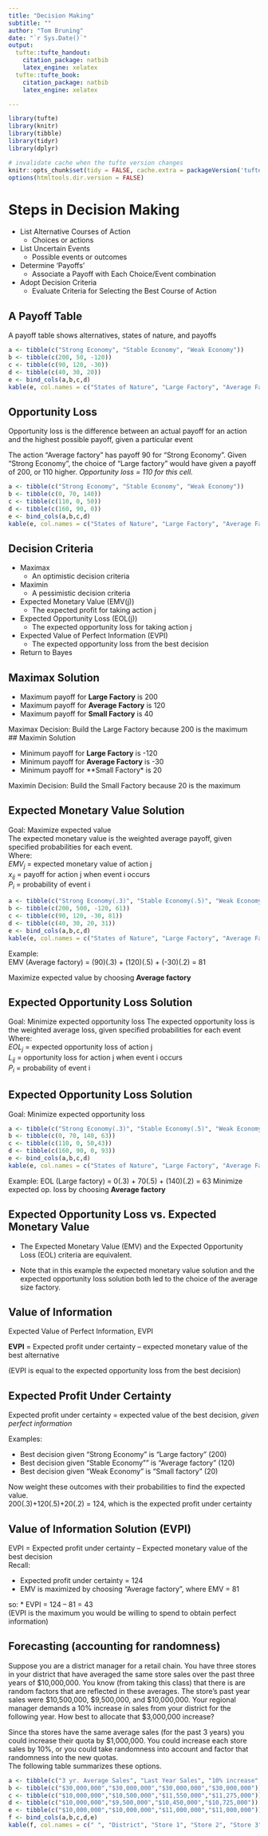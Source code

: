 ```yaml
---
title: "Decision Making"
subtitle: ""
author: "Tom Bruning"
date: "`r Sys.Date()`"
output:
  tufte::tufte_handout:
    citation_package: natbib
    latex_engine: xelatex
  tufte::tufte_book:
    citation_package: natbib
    latex_engine: xelatex

---
```


```r
library(tufte)
library(knitr)
library(tibble)
library(tidyr)
library(dplyr)

# invalidate cache when the tufte version changes
knitr::opts_chunk$set(tidy = FALSE, cache.extra = packageVersion('tufte'))
options(htmltools.dir.version = FALSE)
```

# Steps in Decision Making  

* List Alternative Courses of Action   
    * Choices or actions  
* List Uncertain Events  
    * Possible events or outcomes  
* Determine ‘Payoffs’  
    * Associate a Payoff with Each Choice/Event combination  
* Adopt Decision Criteria  
    * Evaluate Criteria for Selecting the Best Course of Action  
    
## A Payoff Table  
A payoff table shows alternatives, states of nature, and payoffs

```r

a <- tibble(c("Strong Economy", "Stable Economy", "Weak Economy"))
b <- tibble(c(200, 50, -120))
c <- tibble(c(90, 120, -30))
d <- tibble(c(40, 30, 20))
e <- bind_cols(a,b,c,d)
kable(e, col.names = c("States of Nature", "Large Factory", "Average Factory", "Small Factory"), caption = "Payoff Table \nProfit in $1000s")
```

## Opportunity Loss  
Opportunity loss is the difference between an actual payoff for an action and the highest possible payoff, given a particular event

The action “Average factory” has payoff 90 for “Strong Economy”.  Given “Strong Economy”, the choice of “Large factory” would have given a payoff of 200, or 110 higher.  *Opportunity loss = 110 for this cell.*

```r

a <- tibble(c("Strong Economy", "Stable Economy", "Weak Economy"))
b <- tibble(c(0, 70, 140))
c <- tibble(c(110, 0, 50))
d <- tibble(c(160, 90, 0))
e <- bind_cols(a,b,c,d)
kable(e, col.names = c("States of Nature", "Large Factory", "Average Factory", "Small Factory"), caption = "Opportunity Loss Table Opportunity Loss in $1000s")
```

## Decision Criteria  

* Maximax  
    * An optimistic decision criteria  
* Maximin  
    * A pessimistic decision criteria  
* Expected Monetary Value (EMV(j))   
    * The expected profit for taking action j  
* Expected Opportunity Loss (EOL(j))  
    * The expected opportunity loss for taking action j  
* Expected Value of Perfect Information (EVPI)  
    * The expected opportunity loss from the best decision  
* Return to Bayes

## Maximax Solution

* Maximum payoff for **Large Factory** is 200  
* Maximum payoff for **Average Factory** is 120  
* Maximum payoff for **Small Factory** is 40  

Maximax Decision:  Build the Large Factory because 200 is the maximum  
## Maximin Solution  

* Minimum payoff for **Large Factory** is -120  
* Minimum payoff for **Average Factory** is -30  
* Minimum payoff for **Small Factory* is 20  

Maximin Decision:  Build the Small Factory because 20 is the maximum

## Expected Monetary Value Solution 

Goal:  Maximize expected value  
The expected monetary value is the weighted average payoff, given specified probabilities for each event.  
\begin{equation}
  EMV_j = \sum_{i=1}^N x_{ij} P(X=x_i)
\end{equation}
Where:  
  $EMV_j$ = expected monetary value of action j  
	$x_{ij}$ = payoff for action j when event i occurs  
  $P_i$ = probability of event i    

```r

a <- tibble(c("Strong Economy(.3)", "Stable Economy(.5)", "Weak Economy(.2)", "EMV"))
b <- tibble(c(200, 500, -120, 61))
c <- tibble(c(90, 120, -30, 81))
d <- tibble(c(40, 30, 20, 31))
e <- bind_cols(a,b,c,d)
kable(e, col.names = c("States of Nature", "Large Factory", "Average Factory", "Small Factory"), caption = "Payoff Table \nProfit in $1000s")
```

Example:  
EMV (Average factory) =   (90)(.3) + (120)(.5) + (-30)(.2) =  81 

Maximize expected value by choosing **Average factory**  

## Expected Opportunity Loss Solution  

Goal:  Minimize expected opportunity loss
The expected opportunity loss is the weighted average loss, given specified probabilities for each event
\begin{equation}
  EOL_j = \sum_{i=1}^N Lx_{ij} P(X=x_i)
\end{equation}
Where:       
    $EOL_j$ = expected opportunity loss of action j  
    $L_{ij}$ = opportunity loss for action j when event i occurs  
    $P_i$ = probability of event i  

## Expected Opportunity Loss Solution
Goal:  Minimize expected opportunity loss

```r

a <- tibble(c("Strong Economy(.3)", "Stable Economy(.5)", "Weak Economy(.2", "EOL"))
b <- tibble(c(0, 70, 140, 63))
c <- tibble(c(110, 0, 50,43))
d <- tibble(c(160, 90, 0, 93))
e <- bind_cols(a,b,c,d)
kable(e, col.names = c("States of Nature", "Large Factory", "Average Factory", "Small Factory"), caption = "Opportunity Loss Table Opportunity Loss in $1000s")
```

Example:
EOL (Large factory) = 0(.3) + 70(.5) + (140)(.2) = 63
Minimize expected op. loss by choosing **Average factory** 

## Expected Opportunity Loss vs. Expected Monetary Value  

* The Expected Monetary Value (EMV) and the Expected Opportunity Loss (EOL) criteria are equivalent.  

* Note that in this example the expected monetary value solution and the expected opportunity loss solution both led to the choice of the average size factory.  

## Value of Information 

Expected Value of Perfect Information, EVPI  


**EVPI** = Expected profit under certainty	– expected monetary value of the best alternative  

(EVPI is equal to the expected opportunity loss from the best decision)


## Expected Profit Under Certainty
Expected profit under certainty = expected value of the best decision, *given perfect information*

Examples:   

* Best decision given “Strong Economy” is “Large factory” (200)
* Best decision given "Stable Economy"" is "Average factory" (120)
* Best decision given "Weak Economy" is "Small factory" (20)  

Now weight these outcomes with their probabilities to find the expected value.  
200(.3)+120(.5)+20(.2) = 124, which is the expected profit under certainty

## Value of Information Solution (EVPI) 

EVPI = Expected profit under certainty – Expected monetary value of the best decision  
Recall:      

* Expected profit under certainty = 124  
* EMV is maximized by choosing “Average factory”, where EMV = 81  
	  
so: 
* EVPI 	=  124 – 81 	=  43  
(EVPI is the maximum you would be willing to spend to obtain perfect information)

## Forecasting (accounting for randomness)

Suppose you are a district manager for a retail chain.  You have three stores in your district that have averaged the same store sales over the past three years of $10,000,000.  You know (from taking this class) that there is are random factors that are reflected in these averages. 
The store's past year sales were \$10,500,000, \$9,500,000, and \$10,000,000.
Your regional manager demands a 10% increase in sales from your district for the following year.  How best to allocate that $3,000,000 increase?

Since tha stores have the same average sales (for the past 3 years) you could increase their quota by $1,000,000. You could increase each store sales by 10%, or you could take randomness into account and factor that randomness into the new quotas.  
The following table summarizes these options.

```r

a <- tibble(c("3 yr. Average Sales", "Last Year Sales", "10% increase", "10% increase w/randomness"))
b <- tibble(c("$30,000,000","$30,000,000","$30,000,000","$30,000,000"))
c <- tibble(c("$10,000,000","$10,500,000","$11,550,000","$11,275,000"))
d <- tibble(c("$10,000,000","$9,500,000","$10,450,000","$10,725,000"))
e <- tibble(c("$10,000,000","$10,000,000","$11,000,000","$11,000,000"))
f <- bind_cols(a,b,c,d,e)
kable(f, col.names = c(" ", "District", "Store 1", "Store 2", "Store 3"), caption = "Summary")
```
  

